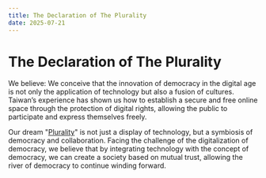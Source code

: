 ```yaml
---
title: The Declaration of The Plurality
date: 2025-07-21
---
```



# The Declaration of The Plurality

We believe: We conceive that the innovation of democracy in the digital age is not only the application of technology but also a fusion of cultures. Taiwan’s experience has shown us how to establish a secure and free online space through the protection of digital rights, allowing the public to participate and express themselves freely.

Our dream "[Plurality](https://plurality.net)" is not just a display of technology, but a symbiosis of democracy and collaboration. Facing the challenge of the digitalization of democracy, we believe that by integrating technology with the concept of democracy, we can create a society based on mutual trust, allowing the river of democracy to continue winding forward.

<div className="grid grid-cols-1 sm:grid-cols-2  gap-8 mt-8">
  <YouTube
    title="Is Democracy Heading Toward Extinction? How Taiwan's Democratic Lighthouse is Reconstructed ft. ‘Radical Markets’ Author Glen Weyl"
    id="updFgcGXKK4"
  />
  <YouTube
    title="Vitalik Is Here! The First Full Chinese Podcast Interview: Viewing Democratic Values from an Ethereum Perspective! FT. Ethereum Co-founder Vitalik Buterin"
    id="7uSgOOgyV4g"
  />
  <YouTube
    title="Vitalik Returns! Observing Technological Democracy through Ethereum: Quadratic Voting and Zuzalu! FT. Ethereum Co-founder Vitalik Buterin"
    id="UtnFMoGtcxg"
  />
</div>
